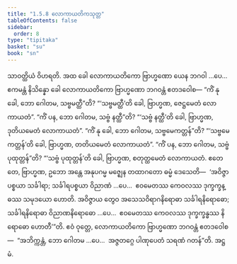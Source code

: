 ```yaml
---
title: "1.5.8 လောကာယတိကသုတ္တ"
tableOfContents: false
sidebar:
  order: 8
type: "tipitaka"
basket: "su"
book: "sn"
---
```



<DynamicBreadcrumb />

<Division number="48" book="sn" e="ch" v="18" p="286">

<Paragraph number="342" book="sn">
သာဝတ္ထိယံ ဝိဟရတိ. အထ ခေါ လောကာယတိကော ဗြာဟ္မဏော ယေန ဘဂဝါ …ပေ…  ဧကမန္တံ နိသိန္နော ခေါ လောကာယတိကော ဗြာဟ္မဏော ဘဂဝန္တံ ဧတဒဝေါစ—
</Paragraph>

<Paragraph number="343" book="sn">
“ကိံ နု ခေါ, ဘော ဂေါတမ, သဗ္ဗမတ္ထီ”တိ? “‘သဗ္ဗမတ္ထီ’တိ ခေါ, ဗြာဟ္မဏ, ဇေဋ္ဌမေတံ လောကာယတံ”.
</Paragraph>

<Paragraph number="344" book="sn">
“ကိံ ပန, ဘော ဂေါတမ, သဗ္ဗံ နတ္ထီ”တိ? “‘သဗ္ဗံ နတ္ထီ’တိ ခေါ, ဗြာဟ္မဏ, ဒုတိယမေတံ လောကာယတံ”.
</Paragraph>

<Paragraph number="345" book="sn">
“ကိံ နု ခေါ, ဘော ဂေါတမ, သဗ္ဗမေကတ္တန်”တိ? “‘သဗ္ဗမေကတ္တန်’တိ ခေါ, ဗြာဟ္မဏ, တတိယမေတံ လောကာယတံ”.
</Paragraph>

<Paragraph number="346" book="sn">
“ကိံ ပန, ဘော ဂေါတမ, သဗ္ဗံ ပုထုတ္တန်”တိ? “‘သဗ္ဗံ ပုထုတ္တန်’တိ ခေါ, ဗြာဟ္မဏ, စတုတ္ထမေတံ လောကာယတံ.
</Paragraph>

<Paragraph number="347" book="sn">
ဧတေ တေ, ဗြာဟ္မဏ, ဥဘော အန္တေ အနုပဂမ္မ မဇ္ဈေန တထာဂတော ဓမ္မံ ဒေသေတိ—  ‘အဝိဇ္ဇာပစ္စယာ သင်္ခါရာ; သင်္ခါရပစ္စယာ ဝိညာဏံ …ပေ…  ဧဝမေတဿ ကေဝလဿ ဒုက္ခက္ခန္ဓဿ သမုဒယော ဟောတိ. အဝိဇ္ဇာယ တွေဝ အသေသဝိရာဂနိရောဓာ သင်္ခါရနိရောဓော; သင်္ခါရနိရောဓာ ဝိညာဏနိရောဓော …ပေ…  ဧဝမေတဿ ကေဝလဿ ဒုက္ခက္ခန္ဓဿ နိရောဓော ဟောတီ’”တိ.
</Paragraph>

<Paragraph number="348" book="sn">
ဧဝံ ဝုတ္တေ, လောကာယတိကော ဗြာဟ္မဏော ဘဂဝန္တံ ဧတဒဝေါစ—  “အဘိက္ကန္တံ, ဘော ဂေါတမ …ပေ…  အဇ္ဇတဂ္ဂေ ပါဏုပေတံ သရဏံ ဂတန်”တိ.

</Paragraph>
</Division>

<Paragraph number="349" type="center" book="sn">
အဋ္ဌမံ.
</Paragraph>